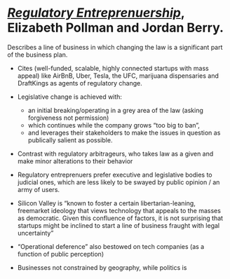 # [_Regulatory Entreprenuership_](https://poseidon01.ssrn.com/delivery.php?ID=873102088082120001102020087085085071063022072087058011076073015078082012067084103014062000018022024047055081014014027120079104107069090006054118105113080069013006060020071008121120001023002007109068124091089125008067016011095124064092119122064121088&EXT=pdf){target="_blank"}, Elizabeth Pollman and Jordan Berry. {-} 

Describes a line of business in which changing the law is a significant part of the business plan. 

- Cites (well-funded, scalable, highly connected startups with mass appeal) like AirBnB, Uber, Tesla, the UFC, marijuana dispensaries and DraftKings as agents of regulatory change. 

- Legislative change is achieved with:
    -  an initial breaking/operating in a grey area of the law (asking forgiveness not permission)
    - which continues while the company grows "too big to ban", 
    - and leverages their stakeholders to make the issues in question as publically salient as possible. 

- Contrast with regulatory arbitrageurs, who takes law as a given and make minor alterations to their behavior
- Regulatory entreprenuers prefer executive and legislative bodies to judicial ones, which are less likely to be swayed by public opinion / an army of users. 
- Silicon Valley is "known to foster a certain libertarian-leaning, freemarket ideology that views technology that appeals to the masses as
democratic. Given this confluence of factors, it is not surprising that
startups might be inclined to start a line of business fraught with legal
uncertainty" 
- "Operational deference" also bestowed on tech companies (as a function of public perception)
- Businesses not constrained by geography, while politics is 
